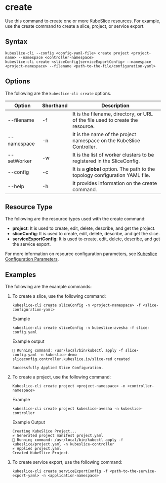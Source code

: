 # create

Use this command to create one or more KubeSlice resources. For example, use the create command to create a slice, project, or 
service export.

## Syntax
```
kubeslice-cli --config <config-yaml-file> create project <project-name> --namespace <controller-namespace>
kubeslice-cli create <sliceConfig|serviceExportConfig> --namespace <project-namespace> --filename <path-to-the-file/configuration-yaml>
```

## Options
The following are the `kubeslice-cli create` options.

|Option|Shorthand|Description|
|----|----|----|
|--filename|-f|It is the filename, directory, or URL of the file used to create the resource.|
|--namespace|-n| It is the name of the project namespace on the KubeSlice Controller.| 
|--setWorker|-w|It is the list of worker clusters to be registered in the SliceConfig. |
|--config|-c| It is a **global** option. The path to the topology configuration YAML file.|
|--help|-h|It provides information on the create command.|

## Resource Type
The following are the resource types used with the create command:
- **project**: It is used to create, edit, delete, describe, and get the project.
- **sliceConfig**: It is used to create, edit, delete, describe, and get the slice.
- **serviceExportConfig**: It is used to create, edit, delete, describe, and get the service export.

For more information on resource configuration parameters, see 
[Kubeslice Configuration Parameters](/versioned_docs/version-0.4.0/kubeslice-cli/reference/configuration-parameters.mdx). 

## Examples

The following are the example commands:

1. To create a slice, use the following command:
   ```
   kubeslice-cli create sliceConfig -n <project-namespace> -f <slice-configuration-yaml>
   ```
   
   Example
   ```
   kubeslice-cli create sliceConfig -n kubeslice-avesha -f slice-config.yaml
   ```
   
   Example output
   ```
   🏃 Running command: /usr/local/bin/kubectl apply -f slice-config.yaml -n kubeslice-demo
   sliceconfig.controller.kubeslice.io/slice-red created

   Successfully Applied Slice Configuration.
   ```

2. To create a project, use the following command:
   ```
   Kubeslice-cli create project <project-namespace> -n <controller-namespace>
   ```
   Example
   ```
   kubeslice-cli create project kubeslice-avesha -n kubeslice-controller
   ```
   Example Output
   ```
   Creating KubeSlice Project...
   ✔ Generated project manifest project.yaml
   🏃 Running command: /usr/local/bin/kubectl apply -f kubeslice/project.yaml -n kubeslice-controller
   ✔ Applied project.yaml
   Created KubeSlice Project.
   ```

3. To create service export, use the following command:

   ```
   kubeslice-cli create serviceExportConfig -f <path-to-the-service-export-yaml> -n <application-namespace>
   ```